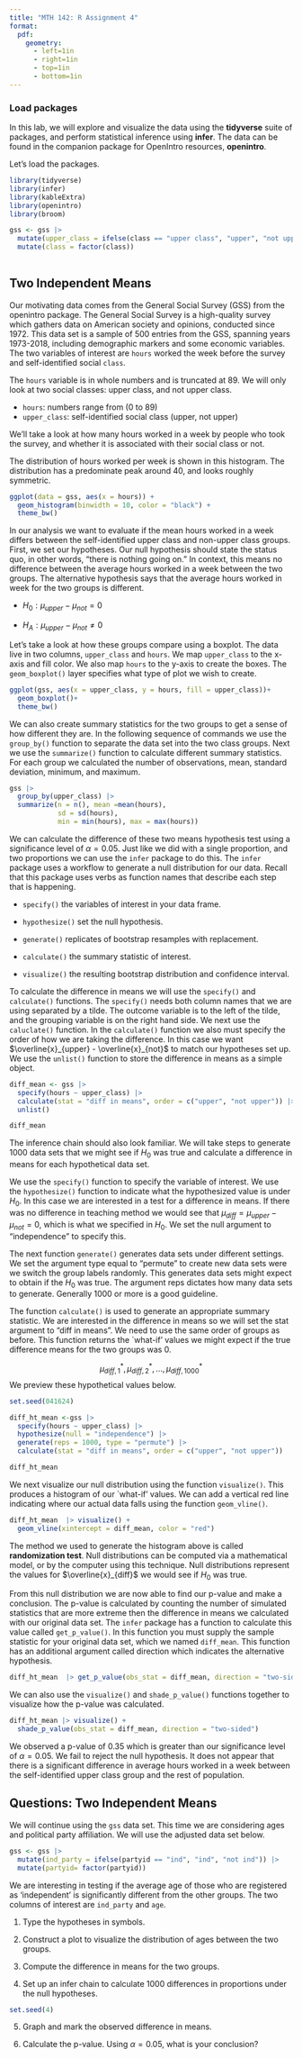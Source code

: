 ```yaml
---
title: "MTH 142: R Assignment 4"
format: 
  pdf:
    geometry: 
      - left=1in
      - right=1in
      - top=1in
      - bottom=1in
---
```


### Load packages

In this lab, we will explore and visualize the data using the **tidyverse** suite of packages, and perform statistical inference using **infer**. The data can be found in the companion package for OpenIntro resources, **openintro**.

Let's load the packages.

```r
library(tidyverse)
library(infer)
library(kableExtra)
library(openintro)
library(broom)

gss <- gss |>
  mutate(upper_class = ifelse(class == "upper class", "upper", "not upper")) |>
  mutate(class = factor(class))
  
```

## Two Independent Means 

Our motivating data comes from the General Social Survey (GSS) from the openintro package. The General Social Survey is a high-quality survey which gathers data on American society and opinions, conducted since 1972. This data set is a sample of 500 entries from the GSS, spanning years 1973-2018, including demographic markers and some economic variables. The two variables of interest are `hours` worked the week before the survey and self-identified social `class`. 

The `hours` variable is in whole numbers and is truncated at 89. We will only look at two social classes: upper class, and not upper class. 

- `hours`: numbers range from (0 to 89)
- `upper_class`: self-identified social class (upper, not upper)

We’ll take a look at how many hours worked in a week by people who took the survey, and whether it is associated with their social class or not.

The distribution of hours worked per week is shown in this histogram. The distribution has a predominate peak around 40, and looks roughly symmetric. 

```r
ggplot(data = gss, aes(x = hours)) +
  geom_histogram(binwidth = 10, color = "black") + 
  theme_bw()
```


In our analysis we want to evaluate if the mean hours worked in a week differs between the self-identified upper class and non-upper class groups. First, we set our hypotheses. Our null hypothesis should state the status quo, in other words, “there is nothing going on.” In context, this means no difference between the average hours worked in a week between the two groups. The alternative hypothesis says that the average hours worked in week for the two groups is different. 

-   $H_0: \mu_{upper} - \mu_{not} = 0$

-   $H_A: \mu_{upper} - \mu_{not} \neq 0$


Let’s take a look at how these groups compare using a boxplot. The data live in two columns, `upper_class` and `hours`. We map `upper_class` to the x-axis and fill color.  We also map `hours` to the y-axis to create the boxes. The `geom_boxplot()` layer specifies what type of plot we wish to create. 

```r
ggplot(gss, aes(x = upper_class, y = hours, fill = upper_class))+ 
  geom_boxplot()+
  theme_bw()
```

We can also create summary statistics for the two groups to get a sense of how different they are. In the following sequence of commands we use the `group_by()` function to separate the data set into the two class groups.  Next we use the `summarize()` function to calculate different summary statistics.  For each group we calculated the number of observations, mean, standard deviation, minimum, and maximum.  


```r
gss |>
  group_by(upper_class) |>
  summarize(n = n(), mean =mean(hours), 
            sd = sd(hours), 
            min = min(hours), max = max(hours))
```


We can calculate the difference of these two means hypothesis test using a significance level of $\alpha = 0.05$. Just like we did with a single proportion, and two proportions we can use the `infer` package to do this. The `infer` package uses a workflow to generate a null distribution for our data. Recall that this package uses verbs as function names that describe each step that is happening.

-   `specify()` the variables of interest in your data frame.

-   `hypothesize()` set the null hypothesis.

-   `generate()` replicates of bootstrap resamples with replacement.

-   `calculate()` the summary statistic of interest.

-   `visualize()` the resulting bootstrap distribution and confidence interval.

To calculate the difference in means we will use the `specify()` and `calculate()` functions. The `specify()` needs both column names that we are using separated by a tilde.  The outcome variable is to the left of the tilde, and the grouping variable is on the right hand side. We next use the `caluclate()` function. In the `calculate()` function we also must specify the order of how we are taking the difference.  In this case we want $\overline{x}_{upper} - \overline{x}_{not}$ to match our hypotheses set up. We use the `unlist()` function to store the difference in means as a simple object. 

```r
diff_mean <- gss |>
  specify(hours ~ upper_class) |>
  calculate(stat = "diff in means", order = c("upper", "not upper")) |>
  unlist()

diff_mean
```


The inference chain should also look familiar. We will take steps to generate 1000 data sets that we might see if $H_0$ was true and calculate a difference in means for each hypothetical data set. 

We use the `specify()` function to specify the variable of interest. We use the `hypothesize()` function to indicate what the hypothesized value is under $H_0$. In this case we are interested in a test for a difference in means. If there was no difference in teaching method we would see that $\mu_{diff} =  \mu_{upper} - \mu_{not} = 0$, which is what we specified in $H_0$. We set the null argument to "independence" to specify this. 

The next function `generate()` generates data sets under different settings. We set the argument type equal to "permute" to create new data sets were we switch the group labels randomly. This generates data sets might expect to obtain if the $H_0$ was true. The argument reps dictates how many data sets to generate. Generally 1000 or more is a good guideline.

The function `calculate()` is used to generate an appropriate summary statistic. We are interested in the difference in means so we will set the stat argument to "diff in means". We need to use the same order of groups as before. This function returns the \`what-if' values we might expect if the true difference means for the two groups was 0.


$$\mu^*_{diff,1}, \mu^*_{diff,2}, \dots, \mu^*_{diff,1000}$$
We preview these hypothetical values below.


```r
set.seed(041624)

diff_ht_mean <-gss |>
  specify(hours ~ upper_class) |>
  hypothesize(null = "independence") |>  
  generate(reps = 1000, type = "permute") |>
  calculate(stat = "diff in means", order = c("upper", "not upper"))

diff_ht_mean
```

We next visualize our null distribution using the function `visualize()`. This produces a histogram of our \`what-if' values. We can add a vertical red line indicating where our actual data falls using the function `geom_vline()`. 

```r
diff_ht_mean  |> visualize() +
  geom_vline(xintercept = diff_mean, color = "red")
```

The method we used to generate the histogram above is called **randomization test**. Null distributions can be computed via a mathematical model, or by the computer using this technique. Null distributions represent the values for $\overline{x}_{diff}$ we would see if $H_0$ was true.

From this null distribution we are now able to find our p-value and make a conclusion. The p-value is calculated by counting the number of simulated statistics that are more extreme then the difference in means  we calculated with our original data set. The `infer` package has a function to calculate this value called `get_p_value()`. In this function you must supply the sample statistic for your original data set, which we named `diff_mean`. This function has an additional argument called direction which indicates the alternative hypothesis.

```r
diff_ht_mean  |> get_p_value(obs_stat = diff_mean, direction = "two-sided")
```

We can also use the `visualize()` and `shade_p_value()` functions together to visualize how the p-value was calculated.

```r
diff_ht_mean |> visualize() + 
  shade_p_value(obs_stat = diff_mean, direction = "two-sided")
```


We observed a p-value of 0.35 which is greater than our significance level of $\alpha = 0.05$. We fail to reject the null hypothesis.  It does not appear that there is a significant difference in average hours worked in a week between the self-identified upper class group and the rest of population. 


## Questions: Two Independent Means

We will continue using the `gss` data set.  This time we are considering ages and political party affiliation. We will use the adjusted data set below. 

```r
gss <- gss |>
  mutate(ind_party = ifelse(partyid == "ind", "ind", "not ind")) |>
  mutate(partyid= factor(partyid))
```

We are interesting in testing if the average age of those who are registered as 'independent' is significantly different from the other groups. The two columns of interest are `ind_party` and `age`. 

1) Type the hypotheses in symbols. 

2) Construct a plot to visualize the distribution of ages between the two groups.

3)  Compute the difference in means for the two groups.

4) Set up an infer chain to calculate 1000 differences in proportions under the null hypotheses.

```r
set.seed(4)
```

5) Graph and mark the observed difference in means. 

6) Calculate the p-value. Using $\alpha = 0.05$, what is your conclusion?
